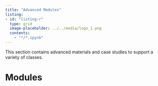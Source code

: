 ```yaml
---
title: "Advanced Modules"
listing:
- id: "listing-r"
  type: grid
  image-placeholder: ../../media/logo_1.png
  contents:
    - "*/*.ipynb"
---
```


This section contains advanced materials and case studies to support a variety of classes.

# Modules

::: {#listing-r}
:::

